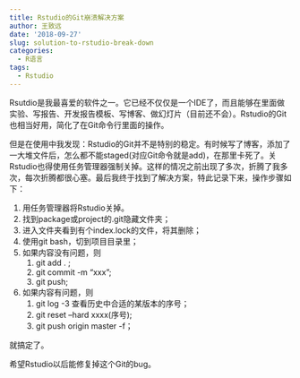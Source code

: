 ```yaml
---
title: Rstudio的Git崩溃解决方案
author: 王致远
date: '2018-09-27'
slug: solution-to-rstudio-break-down
categories:
  - R语言
tags:
  - Rstudio
---
```


Rsutdio是我最喜爱的软件之一。它已经不仅仅是一个IDE了，而且能够在里面做实验、写报告、开发报告模板、写博客、做幻灯片（目前还不会）。Rstudio的Git也相当好用，简化了在Git命令行里面的操作。

但是在使用中我发现：Rstudio的Git并不是特别的稳定。有时候写了博客，添加了一大堆文件后，怎么都不能staged(对应Git命令就是add)，在那里卡死了。关Rstudio也得使用任务管理器强制关掉。这样的情况之前出现了多次，折腾了我多次，每次折腾都很心塞。最后我终于找到了解决方案，特此记录下来，操作步骤如下：

1. 用任务管理器将Rstudio关掉。
2. 找到package或project的.git隐藏文件夹；
3. 进入文件夹看到有个index.lock的文件，将其删除；
4. 使用git bash，切到项目目录里；
5. 如果内容没有问题，则
    1. git add . ;
    2. git commit -m "xxx";
    3. git push;
6. 如果内容有问题，则
    1. git log -3 查看历史中合适的某版本的序号；
    2. git reset --hard xxxx(序号);
    3. git push origin master -f；
  
就搞定了。

希望Rstudio以后能修复掉这个Git的bug。